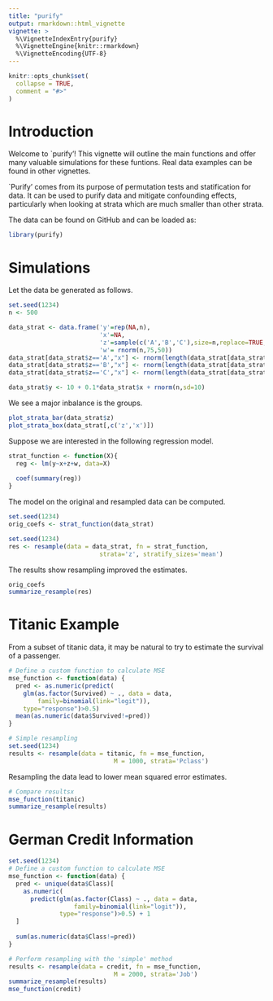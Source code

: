 ```yaml
---
title: "purify"
output: rmarkdown::html_vignette
vignette: >
  %\VignetteIndexEntry{purify}
  %\VignetteEngine{knitr::rmarkdown}
  %\VignetteEncoding{UTF-8}
---
```


```r
knitr::opts_chunk$set(
  collapse = TRUE,
  comment = "#>"
)
```

# Introduction

Welcome to `purify'! This vignette will outline the main functions and offer many valuable simulations for these funtions. Real data examples can be found in other vignettes.

`Purify' comes from its purpose of permutation tests and statification for data. It can be used to purify data and mitigate confounding effects, particularly when looking at strata which are much smaller than other strata.

The data can be found on GitHub and can be loaded as:
```r
library(purify)
```

# Simulations 

Let the data be generated as follows.

```r
set.seed(1234)
n <- 500

data_strat <- data.frame('y'=rep(NA,n),
                         'x'=NA,
                         'z'=sample(c('A','B','C'),size=n,replace=TRUE,prob=c(0.65,0.3,0.05)),
                         'w'= rnorm(n,75,50))
data_strat[data_strat$z=='A',"x"] <- rnorm(length(data_strat[data_strat$z=='A',"x"]),40,15)
data_strat[data_strat$z=='B',"x"] <- rnorm(length(data_strat[data_strat$z=='B',"x"]),60,25)
data_strat[data_strat$z=='C',"x"] <- rnorm(length(data_strat[data_strat$z=='C',"x"]),100,25)

data_strat$y <- 10 + 0.1*data_strat$x + rnorm(n,sd=10)
```

We see a major inbalance is the groups.
```r
plot_strata_bar(data_strat$z)
plot_strata_box(data_strat[,c('z','x')])
```

Suppose we are interested in the following regression model.
```r
strat_function <- function(X){
  reg <- lm(y~x+z+w, data=X)
  
  coef(summary(reg))
}
```

The model on the original and resampled data can be computed.
```r
set.seed(1234)
orig_coefs <- strat_function(data_strat)

set.seed(1234)
res <- resample(data = data_strat, fn = strat_function,
                         strata='z', stratify_sizes='mean')
```

The results show resampling improved the estimates.
```r
orig_coefs
summarize_resample(res)
```

# Titanic Example

From a subset of titanic data, it may be natural to try to estimate the survival 
of a passenger.

```r
# Define a custom function to calculate MSE
mse_function <- function(data) {
  pred <- as.numeric(predict(
    glm(as.factor(Survived) ~ ., data = data, 
        family=binomial(link="logit")), 
    type="response")>0.5)
  mean(as.numeric(data$Survived!=pred))
}

# Simple resampling
set.seed(1234)
results <- resample(data = titanic, fn = mse_function, 
                             M = 1000, strata='Pclass')
```

Resampling the data lead to lower mean squared error estimates.

```r
# Compare resultsx
mse_function(titanic)
summarize_resample(results)
```

# German Credit Information

```r
set.seed(1234)
# Define a custom function to calculate MSE
mse_function <- function(data) {
  pred <- unique(data$Class)[
    as.numeric(
      predict(glm(as.factor(Class) ~ ., data = data, 
                  family=binomial(link="logit")), 
              type="response")>0.5) + 1
  ]
  
  sum(as.numeric(data$Class!=pred))
}

# Perform resampling with the 'simple' method
results <- resample(data = credit, fn = mse_function, 
                             M = 2000, strata='Job')
summarize_resample(results)
mse_function(credit)
```

